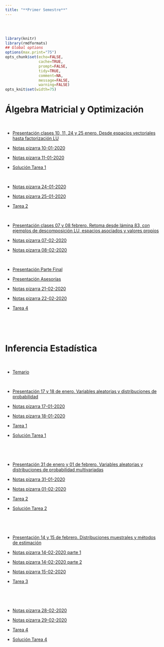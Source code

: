 ```yaml
---
title: "**Primer Semestre**"
--- 
```


<br>
<br>


```r
library(knitr)
library(rmdformats)
## Global options
options(max.print="75")
opts_chunk$set(echo=FALSE,
               cache=TRUE,
               prompt=FALSE,
               tidy=TRUE,
               comment=NA,
               message=FALSE,
               warning=FALSE)
opts_knit$set(width=75)
```

<div class=text-justify>

# **Álgebra Matricial y Optimización** 

<br>

- [Presentación clases 10, 11, 24 y 25 enero. Desde espacios vectoriales hasta factorización LU](materiales/primer_sem/algebra_matricial/Álgebra Matricial Segunda Parte.pdf){target="_blank"}

- [Notas pizarra 10-01-2020](materiales/primer_sem/algebra_matricial/AlgebraMNotas10012020.pdf){target="_blank"}

- [Notas pizarra 11-01-2020](materiales/primer_sem/algebra_matricial/AlgebraMNotas11012020.pdf){target="_blank"}

- [Solución Tarea 1](materiales/primer_sem/algebra_matricial/Tarea1_solucion.pdf){target="_blank"}

<br>

- [Notas pizarra 24-01-2020](materiales/primer_sem/algebra_matricial/Nota_Algebra24012020.pdf){target="_blank"}

- [Notas pizarra 25-01-2020](materiales/primer_sem/algebra_matricial/Nota_Algebra25012020.pdf){target="_blank"}

- [Tarea 2](materiales/primer_sem/algebra_matricial/Tarea-2.pdf){target="_blank"}


<br>

- [Presentación clases 07 y 08 febrero. Retoma desde lámina 83, con ejemplos de descomposición LU, espacios asociados y valores propios](materiales/primer_sem/algebra_matricial/2020 inegi algebra matricial.pdf){target="_blank"}

- [Notas pizarra 07-02-2020](materiales/primer_sem/algebra_matricial/NOTA_ALGEBRA_S5_07022020.pdf){target="_blank"}

- [Notas pizarra 08-02-2020](materiales/primer_sem/algebra_matricial/NOTA_ALGEBRA_S6_08022020.pdf){target="_blank"}


<br>

- [Presentación Parte Final](materiales/primer_sem/algebra_matricial/Álgebra Matricial _ Parte Final.pdf){target="_blank"}

- [Presentación Asesorías](materiales/primer_sem/algebra_matricial/PRESENTACION ASESORIA.pdf){target="_blank"}

- [Notas pizarra 21-02-2020](materiales/primer_sem/algebra_matricial/NOTA_ALGEBRA_S7_21022020.pdf){target="_blank"}

- [Notas pizarra 22-02-2020](materiales/primer_sem/algebra_matricial/NOTA_ALGEBRA_S8_22022020.pdf){target="_blank"}

- [Tarea 4](materiales/primer_sem/algebra_matricial/Tarea-4.pdf){target="_blank"}



<br>
<br>
<br>

# **Inferencia Estadística** 

<br>

- [Temario](materiales/primer_sem/inferencia_estadistica/Temario.pdf){target="_blank"}

<br>


- [Presentación 17 y 18 de enero. Variables aleatorias y distribuciones de probabilidad](materiales/primer_sem/inferencia_estadistica/Inf_Estadistica_1.pdf){target="_blank"}

- [Notas pizarra 17-01-2020](materiales/primer_sem/inferencia_estadistica/17012020_INFERENCIA_ESTADISTICA_NOTA.pdf){target="_blank"}

- [Notas pizarra 18-01-2020](materiales/primer_sem/inferencia_estadistica/18012020_INFERENCIA_ESTADISTICA_NOTA.pdf){target="_blank"}

- [Tarea 1](materiales/primer_sem/inferencia_estadistica/Tarea1.pdf){target="_blank"}

- [Solución Tarea 1](materiales/primer_sem/inferencia_estadistica/T01_Solution.pdf){target="_blank"}

<br>

<br>


- [Presentación 31 de enero y 01 de febrero. Variables aleatorias y distribuciones de probabilidad multivariadas](materiales/primer_sem/inferencia_estadistica/Inf_Estadistica_2.pdf){target="_blank"}

- [Notas pizarra 31-01-2020](materiales/primer_sem/inferencia_estadistica/31012020_INFERENCIA_ESTADISTICA_NOTA.pdf){target="_blank"}

- [Notas pizarra 01-02-2020](materiales/primer_sem/inferencia_estadistica/01022020_INFERENCIA_ESTADISTICA_NOTA.pdf){target="_blank"}

- [Tarea 2](materiales/primer_sem/inferencia_estadistica/Tarea2.pdf){target="_blank"}

- [Solución Tarea 2](materiales/primer_sem/inferencia_estadistica/Tarea2_sol.pdf){target="_blank"}


<br>

<br>

- [Presentación 14 y 15 de febrero.  Distribuciones muestrales y métodos de estimación](materiales/primer_sem/inferencia_estadistica/Inf_Estadistica_3.pdf){target="_blank"}

- [Notas pizarra 14-02-2020 parte 1](materiales/primer_sem/inferencia_estadistica/NOTA_INFERENCIA_S5_A_14022020.pdf){target="_blank"}

- [Notas pizarra 14-02-2020 parte 2](materiales/primer_sem/inferencia_estadistica/NOTA_INFERENCIA_S5_B_14022020.pdf){target="_blank"}

- [Notas pizarra 15-02-2020](materiales/primer_sem/inferencia_estadistica/NOTA_INFERENCIA_S6_15022020.pdf){target="_blank"}

- [Tarea 3](materiales/primer_sem/inferencia_estadistica/Tarea3.pdf){target="_blank"}



<br>

<br>


- [Notas pizarra 28-02-2020](materiales/primer_sem/inferencia_estadistica/NOTA_INFERENCIA_S7_28022020.pdf){target="_blank"}

- [Notas pizarra 29-02-2020](materiales/primer_sem/inferencia_estadistica/NOTA_INFERENCIA_S8_29022020.pdf){target="_blank"}

- [Tarea 4](materiales/primer_sem/inferencia_estadistica/Tarea4.pdf){target="_blank"}

- [Solución Tarea 4](materiales/primer_sem/inferencia_estadistica/Solución Tarea 4-20200504.zip){target="_blank"}





